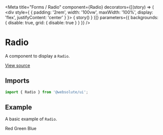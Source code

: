 
<Meta
  title="Forms / Radio"
  component={Radio}
  decorators={[(story) => (
    <div style={ { padding: '2rem', width: '100vw', maxWidth: '100%', display: 'flex', justifyContent: 'center' } }>
      { story() }
    </div>
  )]}
  parameters={{ backgrounds: { disable: true, grid: { disable: true } } }}
/>

# Radio

A component to display a `Radio`.

[View source](https://github.com/actarian/design-system/tree/main/src/ui/forms/radio)

## Imports

```js
import { Radio } from '@websolute/ui';
```

## Example

A basic example of `Radio`.

<Canvas>
  <Story name="default">
    <div style={{ padding: '4rem', fontSize: '2rem' }}>
      <Field>
        <Label><Radio name='color' id='red' value='red' /> Red</Label>
        <Label><Radio name='color' id='green' value='green' /> Green</Label>
        <Label><Radio name='color' id='blue' value='blue' /> Blue</Label>
      </Field>
    </div>
  </Story>
</Canvas>
